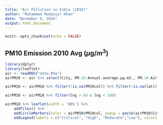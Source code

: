 ```yaml
---
title: "Air Pollution in India (2010)"
author: "Muhammad Mudassir Khan"
date: "November 9, 2016"
output: html_document
---
```


```r
knitr::opts_chunk$set(echo = FALSE)
```

## PM10 Emission 2010 Avg ($\mu$g/$m^3$)

```r
library(dplyr)
library(leaflet)
air <- readRDS("data.Rda")
airPM10 <- air %>% select(City, PM.10.Annual.average.µg.m3., PM.10.Air.Quality, lat, lng, PM10col)

airPM10 <- airPM10 %>% filter(!is.na(PM10col)) %>% filter(!is.na(lat))

airPM10 <- airPM10 %>% filter(lng > 60 & lng < 100)

airPM10 %>% leaflet(width = '80%') %>%
    addTiles() %>%
    addCircleMarkers(color = airPM10$PM10col, popup = paste(airPM10$City, '<br>', "PM10 Avg:", airPM10$PM.10.Annual.average.µg.m3.)) %>%
    addLegend(labels = c("Critical", "High", "Moderate","Low"), colors = c("red","orange","yellow","green"))
```

